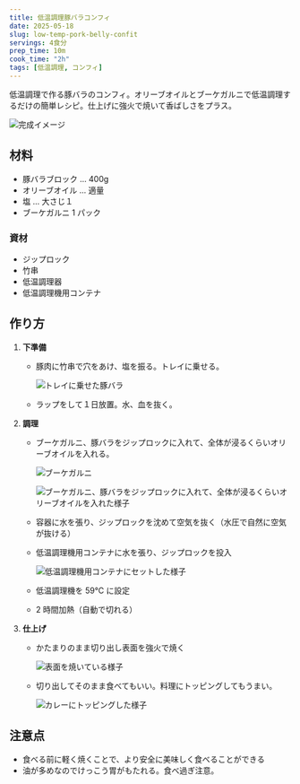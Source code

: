 ```yaml
---
title: 低温調理豚バラコンフィ
date: 2025-05-18
slug: low-temp-pork-belly-confit
servings: 4食分
prep_time: 10m
cook_time: "2h"
tags: [低温調理, コンフィ]
---
```


低温調理で作る豚バラのコンフィ。オリーブオイルとブーケガルニで低温調理するだけの簡単レシピ。仕上げに強火で焼いて香ばしさをプラス。

![完成イメージ](/recipes/low-temp-pork-belly-confit/hero.png)

## 材料

- 豚バラブロック ... 400g
- オリーブオイル ... 適量
- 塩 ... 大さじ１
- ブーケガルニ 1 パック

### 資材

- ジップロック
- 竹串
- 低温調理器
- 低温調理機用コンテナ

## 作り方

1. **下準備**
   - 豚肉に竹串で穴をあけ、塩を振る。トレイに乗せる。

     ![トレイに乗せた豚バラ](/recipes/low-temp-pork-belly-confit/step1.png)

   - ラップをして１日放置。水、血を抜く。
2. **調理**

   - ブーケガルニ、豚バラをジップロックに入れて、全体が浸るくらいオリーブオイルを入れる。

     ![ブーケガルニ](/recipes/low-temp-pork-belly-confit/step2.png)

     ![ブーケガルニ、豚バラをジップロックに入れて、全体が浸るくらいオリーブオイルを入れた様子](/recipes/low-temp-pork-belly-confit/step3.png)

   - 容器に水を張り、ジップロックを沈めて空気を抜く（水圧で自然に空気が抜ける）
   - 低温調理機用コンテナに水を張り、ジップロックを投入

     ![低温調理機用コンテナにセットした様子](/recipes/low-temp-pork-belly-confit/step4.png)

   - 低温調理機を 59℃ に設定
   - 2 時間加熱（自動で切れる）

3. **仕上げ**

   - かたまりのまま切り出し表面を強火で焼く

     ![表面を焼いている様子](/recipes/low-temp-pork-belly-confit/step5.png)

   - 切り出してそのまま食べてもいい。料理にトッピングしてもうまい。

     ![カレーにトッピングした様子](/recipes/low-temp-pork-belly-confit/step6.png)

## 注意点

- 食べる前に軽く焼くことで、より安全に美味しく食べることができる
- 油が多めなのでけっこう胃がもたれる。食べ過ぎ注意。
